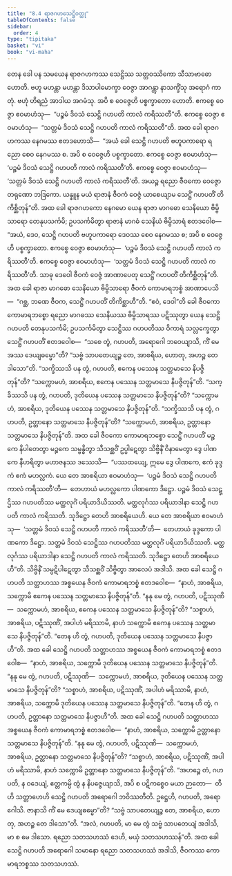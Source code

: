 ```yaml
---
title: "8.4 ရာဇဂဟသေဋ္ဌိဝတ္ထု"
tableOfContents: false
sidebar:
  order: 4
type: "tipitaka"
basket: "vi"
book: "vi-maha"
---
```



<DynamicBreadcrumb />

<Division number="332" book="vi-maha" e="ch" v="3" p="383">

<Paragraph number="1570" book="vi-maha">
တေန ခေါ ပန သမယေန ရာဇဂဟကဿ သေဋ္ဌိဿ သတ္တဝဿိကော သီသာဗာဓော ဟောတိ. ဗဟူ မဟန္တာ မဟန္တာ ဒိသာပါမောက္ခာ ဝေဇ္ဇာ အာဂန္တွာ နာသက္ခိံသု အရောဂံ ကာတုံ. ဗဟုံ ဟိရညံ အာဒါယ အဂမံသု. အပိ စ ဝေဇ္ဇေဟိ ပစ္စက္ခာတော ဟောတိ. ဧကစ္စေ ဝေဇ္ဇာ ဧဝမာဟံသု—  “ပဉ္စမံ ဒိဝသံ သေဋ္ဌိ ဂဟပတိ ကာလံ ကရိဿတီ”တိ. ဧကစ္စေ ဝေဇ္ဇာ ဧဝမာဟံသု—  “သတ္တမံ ဒိဝသံ သေဋ္ဌိ ဂဟပတိ ကာလံ ကရိဿတီ”တိ. အထ ခေါ ရာဇဂဟကဿ နေဂမဿ ဧတဒဟောသိ—  “အယံ ခေါ သေဋ္ဌိ ဂဟပတိ ဗဟူပကာရော ရညော စေဝ နေဂမဿ စ. အပိ စ ဝေဇ္ဇေဟိ ပစ္စက္ခာတော. ဧကစ္စေ ဝေဇ္ဇာ ဧဝမာဟံသု—  ‘ပဉ္စမံ ဒိဝသံ သေဋ္ဌိ ဂဟပတိ ကာလံ ကရိဿတီ’တိ. ဧကစ္စေ ဝေဇ္ဇာ ဧဝမာဟံသု—  ‘သတ္တမံ ဒိဝသံ သေဋ္ဌိ ဂဟပတိ ကာလံ ကရိဿတီ’တိ. အယဉ္စ ရညော ဇီဝကော ဝေဇ္ဇော တရုဏော ဘဒြကော. ယန္နူန မယံ ရာဇာနံ ဇီဝကံ ဝေဇ္ဇံ ယာစေယျာမ သေဋ္ဌိံ ဂဟပတိံ တိကိစ္ဆိတုန်”တိ.
</Paragraph>

<Paragraph number="1571" book="vi-maha">
အထ ခေါ ရာဇဂဟကော နေဂမော ယေန ရာဇာ မာဂဓော သေနိယော ဗိမ္ဗိသာရော တေနုပသင်္ကမိ; ဥပသင်္ကမိတွာ ရာဇာနံ မာဂဓံ သေနိယံ ဗိမ္ဗိသာရံ ဧတဒဝေါစ—  “အယံ, ဒေဝ, သေဋ္ဌိ ဂဟပတိ ဗဟူပကာရော ဒေဝဿ စေဝ နေဂမဿ စ; အပိ စ ဝေဇ္ဇေဟိ ပစ္စက္ခာတော. ဧကစ္စေ ဝေဇ္ဇာ ဧဝမာဟံသု—  ‘ပဉ္စမံ ဒိဝသံ သေဋ္ဌိ ဂဟပတိ ကာလံ ကရိဿတီ’တိ. ဧကစ္စေ ဝေဇ္ဇာ ဧဝမာဟံသု—  ‘သတ္တမံ ဒိဝသံ သေဋ္ဌိ ဂဟပတိ ကာလံ ကရိဿတီ’တိ. သာဓု ဒေဝေါ ဇီဝကံ ဝေဇ္ဇံ အာဏာပေတု သေဋ္ဌိံ ဂဟပတိံ တိကိစ္ဆိတုန်”တိ.
</Paragraph>

<Paragraph number="1572" book="vi-maha">
အထ ခေါ ရာဇာ မာဂဓော သေနိယော ဗိမ္ဗိသာရော ဇီဝကံ ကောမာရဘစ္စံ အာဏာပေသိ—  “ဂစ္ဆ, ဘဏေ ဇီဝက, သေဋ္ဌိံ ဂဟပတိံ တိကိစ္ဆာဟီ”တိ. “ဧဝံ, ဒေဝါ”တိ ခေါ ဇီဝကော ကောမာရဘစ္စော ရညော မာဂဓဿ သေနိယဿ ဗိမ္ဗိသာရဿ ပဋိဿုတွာ ယေန သေဋ္ဌိ ဂဟပတိ တေနုပသင်္ကမိ; ဥပသင်္ကမိတွာ သေဋ္ဌိဿ ဂဟပတိဿ ဝိကာရံ သလ္လက္ခေတွာ သေဋ္ဌိံ ဂဟပတိံ ဧတဒဝေါစ—  “သစေ တွံ, ဂဟပတိ, အရောဂေါ ဘဝေယျာသိ, ကိံ မေ အဿ ဒေယျဓမ္မော”တိ? “သဗ္ဗံ သာပတေယျဉ္စ တေ, အာစရိယ, ဟောတု, အဟဉ္စ တေ ဒါသော”တိ. “သက္ခိဿသိ ပန တွံ, ဂဟပတိ, ဧကေန ပဿေန သတ္တမာသေ နိပဇ္ဇိတုန်”တိ? “သက္ကောမဟံ, အာစရိယ, ဧကေန ပဿေန သတ္တမာသေ နိပဇ္ဇိတုန်”တိ. “သက္ခိဿသိ ပန တွံ, ဂဟပတိ, ဒုတိယေန ပဿေန သတ္တမာသေ နိပဇ္ဇိတုန်”တိ? “သက္ကောမဟံ, အာစရိယ, ဒုတိယေန ပဿေန သတ္တမာသေ နိပဇ္ဇိတုန်”တိ. “သက္ခိဿသိ ပန တွံ, ဂဟပတိ, ဥတ္တာနော သတ္တမာသေ နိပဇ္ဇိတုန်”တိ? “သက္ကောမဟံ, အာစရိယ, ဥတ္တာနော သတ္တမာသေ နိပဇ္ဇိတုန်”တိ.
</Paragraph>

<Paragraph number="1573" book="vi-maha">
အထ ခေါ ဇီဝကော ကောမာရဘစ္စော သေဋ္ဌိံ ဂဟပတိံ မဉ္စကေ နိပါတေတွာ မဉ္စကေ သမ္ဗန္ဓိတွာ သီသစ္ဆဝိံ ဥပ္ပါဋေတွာ သိဗ္ဗိနိံ ဝိနာမေတွာ ဒွေ ပါဏကေ နီဟရိတွာ မဟာဇနဿ ဒဿေသိ—  “ပဿထယျေ, ဣမေ ဒွေ ပါဏကေ, ဧကံ ခုဒ္ဒကံ ဧကံ မဟလ္လကံ. ယေ တေ အာစရိယာ ဧဝမာဟံသု—  ‘ပဉ္စမံ ဒိဝသံ သေဋ္ဌိ ဂဟပတိ ကာလံ ကရိဿတီ’တိ—  တေဟာယံ မဟလ္လကော ပါဏကော ဒိဋ္ဌော. ပဉ္စမံ ဒိဝသံ သေဋ္ဌိဿ ဂဟပတိဿ မတ္ထလုင်္ဂံ ပရိယာဒိယိဿတိ. မတ္ထလုင်္ဂဿ ပရိယာဒါနာ သေဋ္ဌိ ဂဟပတိ ကာလံ ကရိဿတိ. သုဒိဋ္ဌော တေဟိ အာစရိယေဟိ. ယေ တေ အာစရိယာ ဧဝမာဟံသု—  ‘သတ္တမံ ဒိဝသံ သေဋ္ဌိ ဂဟပတိ ကာလံ ကရိဿတီ’တိ—  တေဟာယံ ခုဒ္ဒကော ပါဏကော ဒိဋ္ဌော. သတ္တမံ ဒိဝသံ သေဋ္ဌိဿ ဂဟပတိဿ မတ္ထလုင်္ဂံ ပရိယာဒိယိဿတိ. မတ္ထလုင်္ဂဿ ပရိယာဒါနာ သေဋ္ဌိ ဂဟပတိ ကာလံ ကရိဿတိ. သုဒိဋ္ဌော တေဟိ အာစရိယေဟီ”တိ. သိဗ္ဗိနိံ သမ္ပဋိပါဋေတွာ သီသစ္ဆဝိံ သိဗ္ဗိတွာ အာလေပံ အဒါသိ.
</Paragraph>

<Paragraph number="1574" book="vi-maha">
အထ ခေါ သေဋ္ဌိ ဂဟပတိ သတ္တာဟဿ အစ္စယေန ဇီဝကံ ကောမာရဘစ္စံ ဧတဒဝေါစ—  “နာဟံ, အာစရိယ, သက္ကောမိ ဧကေန ပဿေန သတ္တမာသေ နိပဇ္ဇိတုန်”တိ. “နနု မေ တွံ, ဂဟပတိ, ပဋိဿုဏိ—  သက္ကောမဟံ, အာစရိယ, ဧကေန ပဿေန သတ္တမာသေ နိပဇ္ဇိတုန်”တိ? “သစ္စာဟံ, အာစရိယ, ပဋိဿုဏိံ, အပါဟံ မရိဿာမိ, နာဟံ သက္ကောမိ ဧကေန ပဿေန သတ္တမာသေ နိပဇ္ဇိတုန်”တိ. “တေန ဟိ တွံ, ဂဟပတိ, ဒုတိယေန ပဿေန သတ္တမာသေ နိပဇ္ဇာဟီ”တိ.
</Paragraph>

<Paragraph number="1575" book="vi-maha">
အထ ခေါ သေဋ္ဌိ ဂဟပတိ သတ္တာဟဿ အစ္စယေန ဇီဝကံ ကောမာရဘစ္စံ ဧတဒဝေါစ—  “နာဟံ, အာစရိယ, သက္ကောမိ ဒုတိယေန ပဿေန သတ္တမာသေ နိပဇ္ဇိတုန်”တိ. “နနု မေ တွံ, ဂဟပတိ, ပဋိဿုဏိ—  သက္ကောမဟံ, အာစရိယ, ဒုတိယေန ပဿေန သတ္တမာသေ နိပဇ္ဇိတုန်”တိ? “သစ္စာဟံ, အာစရိယ, ပဋိဿုဏိံ, အပါဟံ မရိဿာမိ, နာဟံ, အာစရိယ, သက္ကောမိ ဒုတိယေန ပဿေန သတ္တမာသေ နိပဇ္ဇိတုန်”တိ. “တေန ဟိ တွံ, ဂဟပတိ, ဥတ္တာနော သတ္တမာသေ နိပဇ္ဇာဟီ”တိ.
</Paragraph>

<Paragraph number="1576" book="vi-maha">
အထ ခေါ သေဋ္ဌိ ဂဟပတိ သတ္တာဟဿ အစ္စယေန ဇီဝကံ ကောမာရဘစ္စံ ဧတဒဝေါစ—  “နာဟံ, အာစရိယ, သက္ကောမိ ဥတ္တာနော သတ္တမာသေ နိပဇ္ဇိတုန်”တိ. “နနု မေ တွံ, ဂဟပတိ, ပဋိဿုဏိ—  သက္ကောမဟံ, အာစရိယ, ဥတ္တာနော သတ္တမာသေ နိပဇ္ဇိတုန်”တိ? “သစ္စာဟံ, အာစရိယ, ပဋိဿုဏိံ, အပါဟံ မရိဿာမိ, နာဟံ သက္ကောမိ ဥတ္တာနော သတ္တမာသေ နိပဇ္ဇိတုန်”တိ. “အဟဉ္စေ တံ, ဂဟပတိ, န ဝဒေယျံ, ဧတ္တကမ္ပိ တွံ န နိပဇ္ဇေယျာသိ, အပိ စ ပဋိကစ္စေဝ မယာ ဉာတော—  တီဟိ သတ္တာဟေဟိ သေဋ္ဌိ ဂဟပတိ အရောဂေါ ဘဝိဿတီတိ. ဥဋ္ဌေဟိ, ဂဟပတိ, အရောဂေါသိ. ဇာနာသိ ကိံ မေ ဒေယျဓမ္မော”တိ? “သဗ္ဗံ သာပတေယျဉ္စ တေ, အာစရိယ, ဟောတု, အဟဉ္စ တေ ဒါသော”တိ. “အလံ, ဂဟပတိ, မာ မေ တွံ သဗ္ဗံ သာပတေယျံ အဒါသိ, မာ စ မေ ဒါသော. ရညော သတသဟဿံ ဒေဟိ, မယှံ သတသဟဿန်”တိ. အထ ခေါ သေဋ္ဌိ ဂဟပတိ အရောဂေါ သမာနော ရညော သတသဟဿံ အဒါသိ, ဇီဝကဿ ကောမာရဘစ္စဿ သတသဟဿံ.
</Paragraph>
</Division>